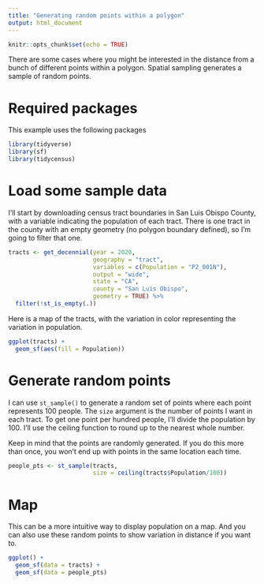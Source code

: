 ```yaml
---
title: "Generating random points within a polygon"
output: html_document
---
```


```r
knitr::opts_chunk$set(echo = TRUE)
```

There are some cases where you might be interested in the distance
from a bunch of different points within a polygon. Spatial sampling
generates a sample of random points.

# Required packages

This example uses the following packages

```r
library(tidyverse)
library(sf)
library(tidycensus)
```

# Load some sample data

I'll start by downloading census tract boundaries in San Luis Obispo County,
with a variable indicating the population of each tract. There is one tract in
the county with an empty geometry (no polygon boundary defined), so I'm going 
to filter that one.

```r
tracts <- get_decennial(year = 2020,
                        geography = "tract", 
                        variables = c(Population = "P2_001N"), 
                        output = "wide", 
                        state = "CA",
                        county = "San Luis Obispo",
                        geometry = TRUE) %>%
  filter(!st_is_empty(.))

```

Here is a map of the tracts, with the variation in color representing the variation
in population.

```r
ggplot(tracts) +
  geom_sf(aes(fill = Population))
```  

# Generate random points

I can use `st_sample()` to generate a random set of points where each point
represents 100 people. The `size` argument is the number of points I want in
each tract. To get one point per hundred people, I'll divide the population
by 100. I'll use the ceiling function to round up to the nearest whole number.

Keep in mind that the points are randomly generated. If you do this more than 
once, you won't end up with points in the same location each time.

```r
people_pts <- st_sample(tracts, 
                        size = ceiling(tracts$Population/100))
```

# Map

This can be a more intuitive way to display population on a map. And you can also
use these random points to show variation in distance if you want to.

```r
ggplot() +
  geom_sf(data = tracts) +
  geom_sf(data = people_pts) 
```
